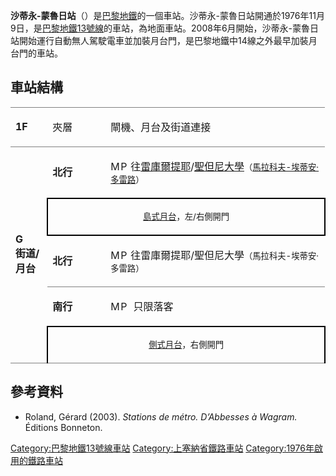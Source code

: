 {{expand|time=2016-03-09T03:20:45+00:00}}
{{no footnotes|time=2016-03-09T03:20:45+00:00}}
{{Infobox station
| name                = 沙蒂永-蒙魯日站
| symbol_location     = paris
| symbol              = m
| symbol2             = 
| type                = [[巴黎地鐵|巴黎地鐵]]車站
| image               = [[File:Paris_metro_-_Châtillon-Montrouge_-_3.JPG|275px]]
| alt                 = 
| caption             = 
| other_name          = 
| address             = [[沙蒂永|沙蒂永]]/[[沙蒂永-蒙魯日|沙蒂永-蒙魯日]]
| borough             = [[法蘭西島|法蘭西島]]
| country             = 法國
| iso_region          = FR_scale:2000
| coordinates_display = title
| coordinates_format  = dms
| latd  = 48.810539| latm  = | lats  = | latNS  = 
| longd = 2.301826| longm = | longs = | longEW = 
| coordinates         = 
| owned               = [[RATP|RATP]]
| operator            = [[RATP|RATP]]
| line                = 
| disabled            = 
| zone                = 1
| opened              = {{Start-date|1976年11月9日}}
| closed              = <!-- {{End date|YYYY|MM|DD|df=y}} -->
| services            = 
| map_type            = France Paris
}}

'''沙蒂永-蒙魯日站'''（{{lang-fr|Châtillon - Montrouge}}）是[[巴黎地鐵|巴黎地鐵]]的一個車站。沙蒂永-蒙魯日站開通於1976年11月9日，是[[巴黎地鐵13號線|巴黎地鐵13號線]]的車站，為地面車站。2008年6月開始，沙蒂永-蒙魯日站開始運行自動無人駕駛電車並加裝月台門，是巴黎地鐵中14線之外最早加裝月台門的車站。
== 車站結構 ==
{| border=0 cellspacing=0 cellpadding=3
|style="border-top:solid 1px gray;" width=50 valign=top|'''1F'''
|style="border-top:solid 1px gray;" width=100 valign=top|夾層
|style="border-top:solid 1px gray;" width=450 valign=top|閘機、月台及街道連接
|-
|style="border-top:solid 1px gray;border-bottom:solid 1px gray;" width=50 rowspan=5 valign=top|'''G<br>街道/<br>月台'''
|style="border-top:solid 1px gray;"|'''北行'''
|style="border-top:solid 1px gray;"|{{arrow|L}} [[File:Metro-M.svg|16x16px]][[File:Paris_Metro_13.svg|16x16px]]往[[雷庫爾提耶站|雷庫爾提耶]]/[[聖但尼大學站|聖但尼大學]]<small>（[[馬拉科夫-埃蒂安·多雷路站|馬拉科夫-埃蒂安·多雷路]]）</small>
|-
|style="border-top:solid 2px black;border-right:solid 2px black;border-left:solid 2px black;border-bottom:solid 2px black;" colspan=2|<center><small>[[島式月台|島式月台]]，左/右側開門</small></center>
|-
|style="border-bottom:solid 1px gray;" width=100|'''北行'''
|style="border-bottom:solid 1px gray;" width=450|{{arrow|L}} [[File:Metro-M.svg|16x16px]][[File:Paris_Metro_13.svg|16x16px]]往雷庫爾提耶/聖但尼大學<small>（馬拉科夫-埃蒂安·多雷路）</small>
|-
|'''南行'''
|{{arrow|R}}  [[File:Metro-M.svg|16x16px]][[File:Paris_Metro_13.svg|16x16px]] 只限落客
|-
|style="border-top:solid 2px black;border-right:solid 2px black;border-left:solid 2px black;border-bottom:solid 1px gray;" colspan=2|<center><small>[[側式月台|側式月台]]，右側開門</small></center>
|}
{{commons category|Châtillon - Montrouge (Paris Metro)}}

==參考資料==
*Roland, Gérard (2003). ''Stations de métro. D’Abbesses à Wagram.'' Éditions Bonneton.
{{巴黎地鐵13號線}}
{{DEFAULTSORT:Châtillon - Montrouge}}
[[Category:巴黎地鐵13號線車站|Category:巴黎地鐵13號線車站]]
[[Category:上塞納省鐵路車站|Category:上塞納省鐵路車站]]
[[Category:1976年啟用的鐵路車站|Category:1976年啟用的鐵路車站]]